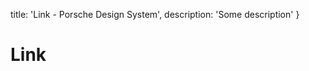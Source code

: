 
  title: 'Link - Porsche Design System',
  description: 'Some description'
}

# Link <ComponentStatus tagName="p-link"></ComponentStatus>
